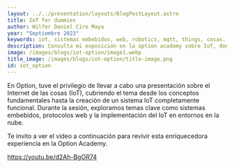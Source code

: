 ```yaml
---
layout: ../../presentation/layouts/BlogPostLayout.astro
title: IoT for dummies
author: Wilfer Daniel Ciro Maya
year: "Septiembre 2023"
keywords: iot, sistemas embebidos, web, robotics, mqtt, things, cosas.
description: Consulta mi exposición en la option academy sobre IoT, donde se hizo un repaso a todo el concepto general del IoT.
image: /images/blogs/iot-option/image1.webp
title_image: /images/blogs/iot-option/title-image.png
id: iot_option
---
```


En Option, tuve el privilegio de llevar a cabo una presentación sobre el Internet de las cosas (IoT), cubriendo el tema desde los conceptos fundamentales hasta la creación de un sistema IoT completamente funcional. Durante la sesión, exploramos temas clave como sistemas embebidos, protocolos web y la implementación del IoT en entornos en la nube.

Te invito a ver el video a continuación para revivir esta enriquecedora experiencia en la Option Academy.

https://youtu.be/d2Ah-BgOR74

